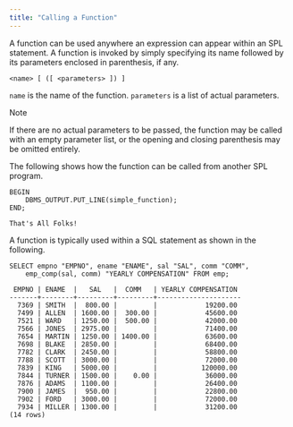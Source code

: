 ```yaml
---
title: "Calling a Function"
---
```


<div id="calling_a_function" class="registered_link"></div>


A function can be used anywhere an expression can appear within an SPL statement. A function is invoked by simply specifying its name followed by its parameters enclosed in parenthesis, if any.

``` text
<name> [ ([ <parameters> ]) ]
```

`name` is the name of the function. `parameters` is a list of actual parameters.

<div class="note">

<div class="title">

Note

</div>

If there are no actual parameters to be passed, the function may be called with an empty parameter list, or the opening and closing parenthesis may be omitted entirely.

</div>

The following shows how the function can be called from another SPL program.

``` text
BEGIN
    DBMS_OUTPUT.PUT_LINE(simple_function);
END;

That's All Folks!
```

A function is typically used within a SQL statement as shown in the following.

``` text
SELECT empno "EMPNO", ename "ENAME", sal "SAL", comm "COMM",
    emp_comp(sal, comm) "YEARLY COMPENSATION" FROM emp;

 EMPNO | ENAME  |   SAL   |  COMM   | YEARLY COMPENSATION
-------+--------+---------+---------+---------------------
  7369 | SMITH  |  800.00 |         |            19200.00
  7499 | ALLEN  | 1600.00 |  300.00 |            45600.00
  7521 | WARD   | 1250.00 |  500.00 |            42000.00
  7566 | JONES  | 2975.00 |         |            71400.00
  7654 | MARTIN | 1250.00 | 1400.00 |            63600.00
  7698 | BLAKE  | 2850.00 |         |            68400.00
  7782 | CLARK  | 2450.00 |         |            58800.00
  7788 | SCOTT  | 3000.00 |         |            72000.00
  7839 | KING   | 5000.00 |         |           120000.00
  7844 | TURNER | 1500.00 |    0.00 |            36000.00
  7876 | ADAMS  | 1100.00 |         |            26400.00
  7900 | JAMES  |  950.00 |         |            22800.00
  7902 | FORD   | 3000.00 |         |            72000.00
  7934 | MILLER | 1300.00 |         |            31200.00
(14 rows)
```
